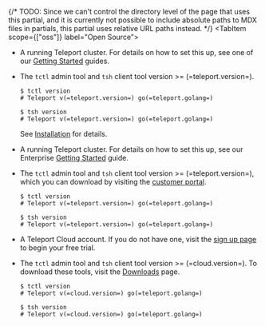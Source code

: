 {/* 
TODO: Since we can't control the directory level of the page that uses this
partial, and it is currently not possible to include absolute paths to MDX 
files in partials, this partial uses relative URL paths instead.
*/}
<Tabs>
<TabItem scope={["oss"]} label="Open Source">

- A running Teleport cluster. For details on how to set this up, see one of our
  [Getting Started](/docs/getting-started) guides. 

- The `tctl` admin tool and `tsh` client tool version >= (=teleport.version=).

  ```code
  $ tctl version
  # Teleport v(=teleport.version=) go(=teleport.golang=)

  $ tsh version
  # Teleport v(=teleport.version=) go(=teleport.golang=)
  ```

  See [Installation](/docs/installation.mdx) for details.

</TabItem>
<TabItem
  scope={["enterprise"]} label="Enterprise">

- A running Teleport cluster. For details on how to set this up, see our Enterprise
  [Getting Started](/docs/enterprise/getting-started) guide.

- The `tctl` admin tool and `tsh` client tool version >= (=teleport.version=),
  which you can download by visiting the
  [customer portal](https://dashboard.gravitational.com/web/login).

  ```code
  $ tctl version
  # Teleport v(=teleport.version=) go(=teleport.golang=)
  
  $ tsh version
  # Teleport v(=teleport.version=) go(=teleport.golang=)
  ```

</TabItem>
<TabItem scope={["cloud"]}
  label="Teleport Cloud">

- A Teleport Cloud account. If you do not have one, visit the
  [sign up page](https://goteleport.com/signup/) to begin your free trial.

- The `tctl` admin tool and `tsh` client tool version >= (=cloud.version=).
  To download these tools, visit the [Downloads](../deploy-a-cluster/teleport-cloud/downloads.mdx) page.


  ```code
  $ tctl version
  # Teleport v(=cloud.version=) go(=teleport.golang=)
  
  $ tsh version
  # Teleport v(=cloud.version=) go(=teleport.golang=)
  ```

</TabItem>
</Tabs>
